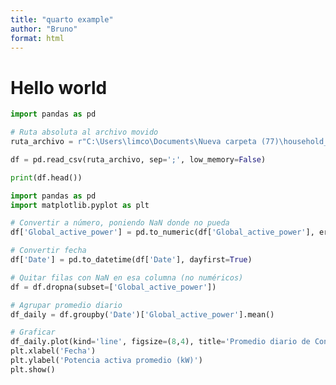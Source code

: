 ```yaml
---
title: "quarto example"
author: "Bruno"
format: html
---
```


# Hello world

```python
import pandas as pd

# Ruta absoluta al archivo movido
ruta_archivo = r"C:\Users\limco\Documents\Nueva carpeta (77)\household_power_consumption.txt"

df = pd.read_csv(ruta_archivo, sep=';', low_memory=False)

print(df.head())

```

```python

import pandas as pd
import matplotlib.pyplot as plt

# Convertir a número, poniendo NaN donde no pueda
df['Global_active_power'] = pd.to_numeric(df['Global_active_power'], errors='coerce')

# Convertir fecha
df['Date'] = pd.to_datetime(df['Date'], dayfirst=True)

# Quitar filas con NaN en esa columna (no numéricos)
df = df.dropna(subset=['Global_active_power'])

# Agrupar promedio diario
df_daily = df.groupby('Date')['Global_active_power'].mean()

# Graficar
df_daily.plot(kind='line', figsize=(8,4), title='Promedio diario de Consumo de energía activa')
plt.xlabel('Fecha')
plt.ylabel('Potencia activa promedio (kW)')
plt.show()

```
